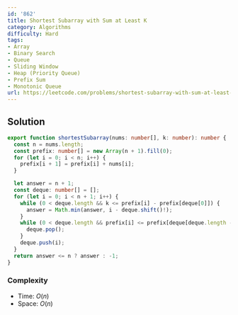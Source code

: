 ```yaml
---
id: '862'
title: Shortest Subarray with Sum at Least K
category: Algorithms
difficulty: Hard
tags:
- Array
- Binary Search
- Queue
- Sliding Window
- Heap (Priority Queue)
- Prefix Sum
- Monotonic Queue
url: https://leetcode.com/problems/shortest-subarray-with-sum-at-least-k
---
```


## Solution

```typescript filename="solution.ts" copy
export function shortestSubarray(nums: number[], k: number): number {
  const n = nums.length;
  const prefix: number[] = new Array(n + 1).fill(0);
  for (let i = 0; i < n; i++) {
    prefix[i + 1] = prefix[i] + nums[i];
  }

  let answer = n + 1;
  const deque: number[] = [];
  for (let i = 0; i < n + 1; i++) {
    while (0 < deque.length && k <= prefix[i] - prefix[deque[0]]) {
      answer = Math.min(answer, i - deque.shift()!);
    }
    while (0 < deque.length && prefix[i] <= prefix[deque[deque.length - 1]]) {
      deque.pop();
    }
    deque.push(i);
  }
  return answer <= n ? answer : -1;
}
```

### Complexity

- Time: $O(n)$
- Space: $O(n)$

